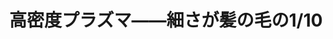 ﻿---
title: "高密度プラズマ――細さが髪の毛の1/10"
category: "工学院"
vol: 17
interviewee: "石井 彰三 "
url: ""
tags: ["プラズマ","密度"]
pdf: "17-8.pdf"
career: ""
preface: "------------"
---
